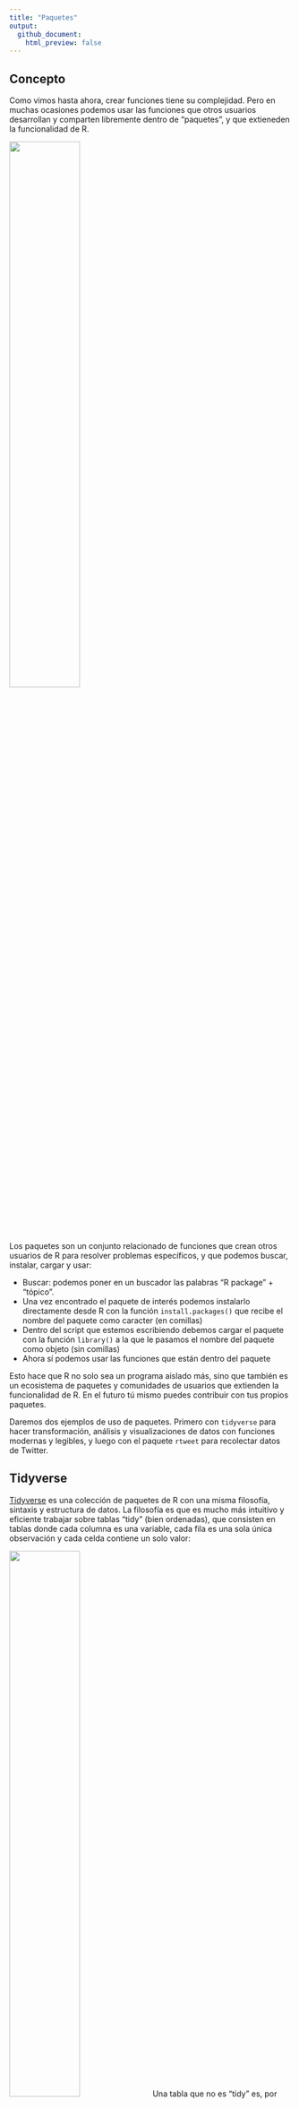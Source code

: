 ```yaml
---
title: "Paquetes"
output: 
  github_document:
    html_preview: false
---
```


## Concepto

Como vimos hasta ahora, crear funciones tiene su complejidad. Pero en muchas ocasiones podemos usar las funciones que otros usuarios desarrollan y comparten libremente dentro de "paquetes", y que extieneden la funcionalidad de R.

![](../pizarras/drawings/paquetes.png){width=50%}

Los paquetes son un conjunto relacionado de funciones que crean otros usuarios de R para resolver problemas específicos, y que podemos buscar, instalar, cargar y usar:

- Buscar: podemos poner en un buscador las palabras "R package" + "tópico".
- Una vez encontrado el paquete de interés podemos instalarlo directamente desde R con la función `install.packages()` que recibe el nombre del paquete como caracter (en comillas)
- Dentro del script que estemos escribiendo debemos cargar el paquete con la función `library()` a la que le pasamos el nombre del paquete como objeto (sin comillas)
- Ahora sí podemos usar las funciones que están dentro del paquete

Esto hace que R no solo sea un programa aislado más, sino que también es un ecosistema de paquetes y comunidades de usuarios que extienden la funcionalidad de R. En el futuro tú mismo puedes contribuir con tus propios paquetes.

Daremos dos ejemplos de uso de paquetes. Primero con `tidyverse` para hacer transformación, análisis y visualizaciones de datos con funciones modernas y legibles, y luego con el paquete `rtweet` para recolectar datos de Twitter.

## Tidyverse

[Tidyverse](https://www.tidyverse.org/) es una colección de paquetes de R con una misma filosofía, sintaxis y estructura de datos. La filosofía es que es mucho más intuitivo y eficiente trabajar sobre tablas "tidy" (bien ordenadas), que consisten en tablas donde cada columna es una variable, cada fila es una sola única observación y cada celda contiene un solo valor:

![](../pizarras/drawings/tidy-1.png){width=50%}
Una tabla que no es "tidy" es, por ejemplo, una tabla de Excel donde hay celdas combinadas, encabezados extra, texto de adorno, celdas de resultados que no siguen la lógica común o filas repetidas, una variable en más de una columna, etc. Tampoco son tablas "tidy" las tablas dinámicas o pivoteadas y las tablas de resultados o resumen.

Las tablas de este estilo se guardan en un data frame especial llamado "tibble" y que se crean automáticamente usando alguna función de lectura de datos de tidyverse como `read_csv()` o manualmente con la función `tibble()`.

Para instalar podemos hacer lo siguiente:

```r
install.packages("tidyverse") # instala
```

Y para cargarlo usaremos `library(tidyverse)`.

Dentro de tidyverse hay varios paquetes que nos serviran para los procedimientos de análisis de datos. Los más básicos son:

- `readr`, `readxl` y `haven` para leer CSVs, Excels y archivos de otros programas estadísticos, respectivamente
- `dplyr` para transformar datos
- `ggplot` para crear gráficos

### Pipes y verbos

Tidyverse, para lograr mayor expresibidad y legibilidad, sigue dos principios:

- en los procedimientos, en vez de usar variables intermedias o el anidamiento de funciones, se privilegia el uso de una secuencia apoyada en "tuberias" (*pipes*) que se representan con el símbolo `%>%` y que hace que los datos fluyan de arriba hacía abajo
- se usan verbos de acción en sus funciones, que se pueden encadenar con los "pipes" 

Por ejemplo, podemos reescribir la función aninada de la desviación estandar que escribimos anteriormente a la siguiente forma:

```r
library(tidyverse) # cargamos el paquete
library(magrittr)

# Datos de ejemplo
x <- c(10, 20, 30, 40)

# Con anidamiento de funciones
sqrt(sum((x - mean(x)) ^ 2) / (length(x) - 1))

# Con pipes
x %>%
  subtract(mean(x)) %>%
  raise_to_power(2) %>%
  sum() %>%
  divide_by(length(x) - 1) %>%
  sqrt()
```

En el anidamiento de funciones las operaciones van de adentro hacía afuera, que es algo dificil de seguir para los humanos. En la versión con pipes, la operaciones van de arriba hacía abajo y son más fáciles de seguir, pero es necesario usar el operador del pipe para pasar el resultado del paso previo al siguiente.


